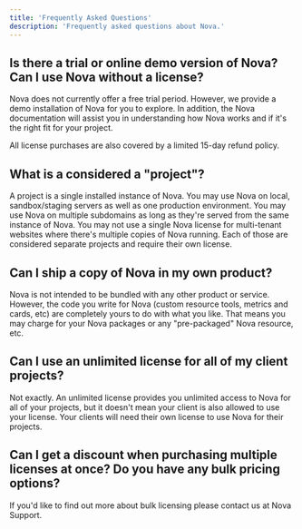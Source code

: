 ```yaml
---
title: 'Frequently Asked Questions'
description: 'Frequently asked questions about Nova.'
---
```


## Is there a trial or online demo version of Nova? Can I use Nova without a license?

Nova does not currently offer a free trial period. However, we provide a demo installation of Nova for you to explore. In addition, the Nova documentation will assist you in understanding how Nova works and if it's the right fit for your project.

<Note>
    All license purchases are also covered by a limited 15-day refund policy.
</Note>

## What is a considered a "project"?

A project is a single installed instance of Nova. You may use Nova on local, sandbox/staging servers as well as one production environment. You may use Nova on multiple subdomains as long as they're served from the same instance of Nova. You may not use a single Nova license for multi-tenant websites where there's multiple copies of Nova running. Each of those are considered separate projects and require their own license.

## Can I ship a copy of Nova in my own product?

Nova is not intended to be bundled with any other product or service. However, the code you write for Nova (custom resource tools, metrics and cards, etc) are completely yours to do with what you like. That means you may charge for your Nova packages or any "pre-packaged" Nova resource, etc.

## Can I use an unlimited license for all of my client projects?
Not exactly. An unlimited license provides you unlimited access to Nova for all of your projects, but it doesn't mean your client is also allowed to use your license. Your clients will need their own license to use Nova for their projects.

## Can I get a discount when purchasing multiple licenses at once? Do you have any bulk pricing options?

If you'd like to find out more about bulk licensing please contact us at Nova Support.